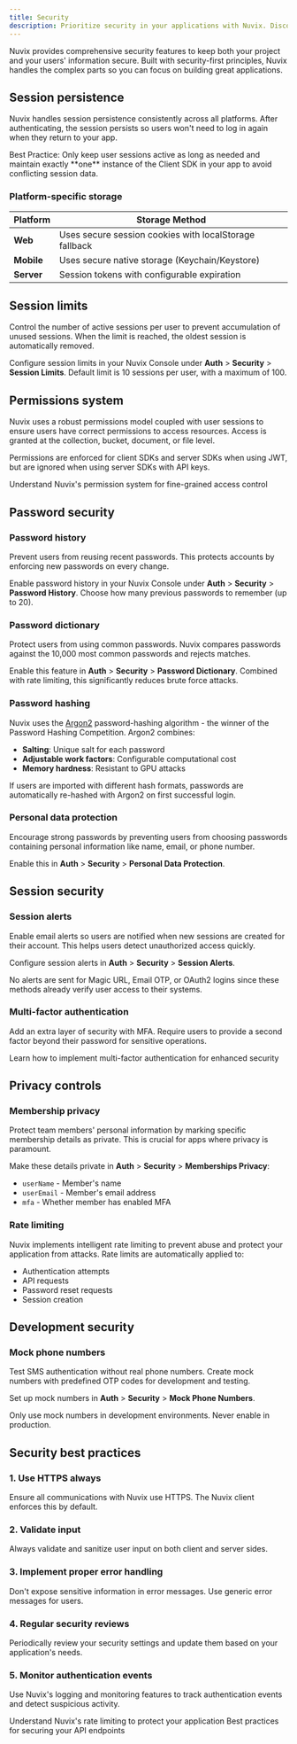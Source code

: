 ```yaml
---
title: Security
description: Prioritize security in your applications with Nuvix. Discover best practices, security features, and guidelines to protect user data and ensure authentication integrity.
---
```


Nuvix provides comprehensive security features to keep both your project and your users' information secure. Built with security-first principles, Nuvix handles the complex parts so you can focus on building great applications.

## Session persistence

Nuvix handles session persistence consistently across all platforms. After authenticating, the session persists so users won't need to log in again when they return to your app.

<Info>
Best Practice: Only keep user sessions active as long as needed and maintain exactly **one** instance of the Client SDK in your app to avoid conflicting session data.
</Info>

### Platform-specific storage

| Platform | Storage Method |
|----------|----------------|
| **Web** | Uses secure session cookies with localStorage fallback |
| **Mobile** | Uses secure native storage (Keychain/Keystore) |
| **Server** | Session tokens with configurable expiration |

## Session limits

Control the number of active sessions per user to prevent accumulation of unused sessions. When the limit is reached, the oldest session is automatically removed.

Configure session limits in your Nuvix Console under **Auth** > **Security** > **Session Limits**. Default limit is 10 sessions per user, with a maximum of 100.

## Permissions system

Nuvix uses a robust permissions model coupled with user sessions to ensure users have correct permissions to access resources. Access is granted at the collection, bucket, document, or file level.

Permissions are enforced for client SDKs and server SDKs when using JWT, but are ignored when using server SDKs with API keys.

<Card title="Learn about permissions" href="/docs/advanced/permissions" icon="shield">
Understand Nuvix's permission system for fine-grained access control
</Card>

## Password security

### Password history

Prevent users from reusing recent passwords. This protects accounts by enforcing new passwords on every change.

Enable password history in your Nuvix Console under **Auth** > **Security** > **Password History**. Choose how many previous passwords to remember (up to 20).

### Password dictionary

Protect users from using common passwords. Nuvix compares passwords against the 10,000 most common passwords and rejects matches.

Enable this feature in **Auth** > **Security** > **Password Dictionary**. Combined with rate limiting, this significantly reduces brute force attacks.

### Password hashing

Nuvix uses the [Argon2](https://github.com/P-H-C/phc-winner-argon2) password-hashing algorithm - the winner of the Password Hashing Competition. Argon2 combines:

- **Salting**: Unique salt for each password
- **Adjustable work factors**: Configurable computational cost
- **Memory hardness**: Resistant to GPU attacks

If users are imported with different hash formats, passwords are automatically re-hashed with Argon2 on first successful login.

### Personal data protection

Encourage strong passwords by preventing users from choosing passwords containing personal information like name, email, or phone number.

Enable this in **Auth** > **Security** > **Personal Data Protection**.

## Session security

### Session alerts

Enable email alerts so users are notified when new sessions are created for their account. This helps users detect unauthorized access quickly.

Configure session alerts in **Auth** > **Security** > **Session Alerts**.

<Note>
No alerts are sent for Magic URL, Email OTP, or OAuth2 logins since these methods already verify user access to their systems.
</Note>

### Multi-factor authentication

Add an extra layer of security with MFA. Require users to provide a second factor beyond their password for sensitive operations.

<Card title="Set up MFA" href="/products/auth/mfa" icon="key">
Learn how to implement multi-factor authentication for enhanced security
</Card>

## Privacy controls

### Membership privacy

Protect team members' personal information by marking specific membership details as private. This is crucial for apps where privacy is paramount.

Make these details private in **Auth** > **Security** > **Memberships Privacy**:

- `userName` - Member's name
- `userEmail` - Member's email address  
- `mfa` - Whether member has enabled MFA

### Rate limiting

Nuvix implements intelligent rate limiting to prevent abuse and protect your application from attacks. Rate limits are automatically applied to:

- Authentication attempts
- API requests
- Password reset requests
- Session creation

## Development security

### Mock phone numbers

Test SMS authentication without real phone numbers. Create mock numbers with predefined OTP codes for development and testing.

Set up mock numbers in **Auth** > **Security** > **Mock Phone Numbers**.

<Warning>
Only use mock numbers in development environments. Never enable in production.
</Warning>

## Security best practices

### 1. Use HTTPS always
Ensure all communications with Nuvix use HTTPS. The Nuvix client enforces this by default.

### 2. Validate input
Always validate and sanitize user input on both client and server sides.

### 3. Implement proper error handling
Don't expose sensitive information in error messages. Use generic error messages for users.

### 4. Regular security reviews
Periodically review your security settings and update them based on your application's needs.

### 5. Monitor authentication events
Use Nuvix's logging and monitoring features to track authentication events and detect suspicious activity.

<CardGroup cols={2}>
<Card title="Rate limiting guide" href="/docs/advanced/rate-limits" icon="clock">
    Understand Nuvix's rate limiting to protect your application
</Card>
<Card title="API security" href="/docs/advanced/api-security" icon="shield">
    Best practices for securing your API endpoints
</Card>
</CardGroup>
